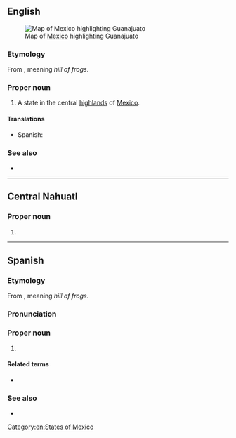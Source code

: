 ==English==
[[File:Mexico map, MX-GUA.svg|thumb|Map of [[Mexico]] highlighting Guanajuato]]

===Etymology===
From {{der|en|pua|Quanax Huato}}, meaning ''hill of frogs''.

===Proper noun===
{{en-proper noun}}

# A state in the central [[highlands]] of [[Mexico]].

====Translations====
{{trans-top|state of Mexico}}
* Spanish: {{t+|es|Guanajuato|m}}
{{trans-mid}}
{{trans-bottom}}

===See also===
* {{pedialite}}

[[Category:en:States of Mexico]]

----

==Central Nahuatl==

===Proper noun===
{{head|nhn|proper noun}}

# {{place|nhn|state|c/Mexico|t=Guanajuato}}

----

==Spanish==

===Etymology===
From {{der|es|pua|Kuanasï Uata}}, meaning ''hill of frogs''.

===Pronunciation===
{{es-IPA}}

===Proper noun===
{{es-proper noun|m}}

# {{place|es|state|c/Mexico}}

====Related terms====
* {{l|es|guanajuatense}}

===See also===
* {{pedialite|lang=es}}